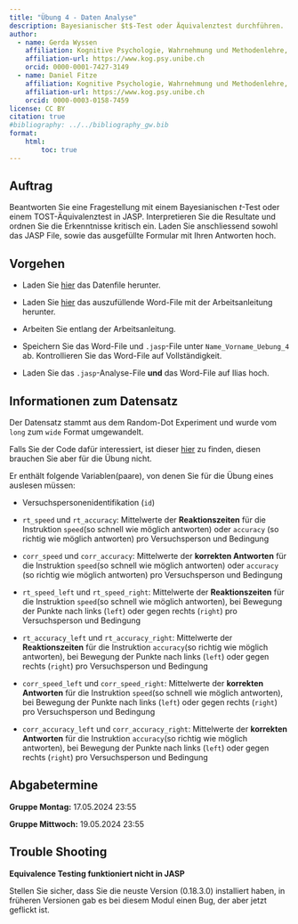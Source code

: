 ```yaml
---
title: "Übung 4 - Daten Analyse"
description: Bayesianischer $t$-Test oder Äquivalenztest durchführen.
author:
  - name: Gerda Wyssen
    affiliation: Kognitive Psychologie, Wahrnehmung und Methodenlehre, Universität Bern 
    affiliation-url: https://www.kog.psy.unibe.ch
    orcid: 0000-0001-7427-3149
  - name: Daniel Fitze
    affiliation: Kognitive Psychologie, Wahrnehmung und Methodenlehre, Universität Bern 
    affiliation-url: https://www.kog.psy.unibe.ch
    orcid: 0000-0003-0158-7459 
license: CC BY
citation: true
#bibliography: ../../bibliography_gw.bib
format:
    html:
        toc: true
---
```


## Auftrag

Beantworten Sie eine Fragestellung mit einem Bayesianischen $t$-Test oder einem TOST-Äquivalenztest in JASP. Interpretieren Sie die Resultate und ordnen Sie die Erkenntnisse kritisch ein. 
Laden Sie anschliessend sowohl das JASP File, sowie das ausgefüllte Formular mit Ihren Antworten hoch.

## Vorgehen

- Laden Sie [hier](../../downloadable_files/data_rdk_wide.csv) das Datenfile herunter.
    
- Laden Sie [hier](../../downloadable_files/Name_Vorname_Uebung_4.docx) das auszufüllende Word-File mit der Arbeitsanleitung herunter.

- Arbeiten Sie entlang der Arbeitsanleitung.

- Speichern Sie das Word-File und `.jasp`-File unter `Name_Vorname_Uebung_4` ab. Kontrollieren Sie das Word-File auf Vollständigkeit.

- Laden Sie das `.jasp`-Analyse-File __und__ das Word-File auf Ilias hoch.


## Informationen zum Datensatz

Der Datensatz stammt aus dem Random-Dot Experiment und wurde vom `long` zum `wide` Format umgewandelt.

<aside>Falls Sie der Code dafür interessiert, ist dieser [hier](../../downloadable_files/generate_dataset_jasp.R) zu finden, diesen brauchen Sie aber für die Übung nicht. </aside>

Er enthält folgende Variablen(paare), von denen Sie für die Übung eines auslesen müssen:

- Versuchspersonenidentifikation (`id`)

- `rt_speed` und `rt_accuracy`: Mittelwerte der __Reaktionszeiten__ für die Instruktion `speed`(so schnell wie möglich antworten) oder `accuracy` (so richtig wie möglich antworten) pro Versuchsperson und Bedingung

- `corr_speed` und `corr_accuracy`: Mittelwerte der __korrekten Antworten__ für die Instruktion `speed`(so schnell wie möglich antworten) oder `accuracy` (so richtig wie möglich antworten) pro Versuchsperson und Bedingung

- `rt_speed_left` und `rt_speed_right`: Mittelwerte der __Reaktionszeiten__ für die Instruktion `speed`(so schnell wie möglich antworten), bei Bewegung der Punkte nach links (`left`) oder gegen rechts (`right`) pro Versuchsperson und Bedingung

- `rt_accuracy_left` und `rt_accuracy_right`: Mittelwerte der __Reaktionszeiten__ für die Instruktion `accuracy`(so richtig wie möglich antworten), bei Bewegung der Punkte nach links (`left`) oder gegen rechts (`right`) pro Versuchsperson und Bedingung

- `corr_speed_left` und `corr_speed_right`: Mittelwerte der __korrekten Antworten__ für die Instruktion `speed`(so schnell wie möglich antworten), bei Bewegung der Punkte nach links (`left`) oder gegen rechts (`right`) pro Versuchsperson und Bedingung

- `corr_accuracy_left` und `corr_accuracy_right`: Mittelwerte der __korrekten Antworten__ für die Instruktion `accuracy`(so richtig wie möglich antworten), bei Bewegung der Punkte nach links (`left`) oder gegen rechts (`right`) pro Versuchsperson und Bedingung

  
## Abgabetermine

__Gruppe Montag:__ 17.05.2024 23:55

__Gruppe Mittwoch:__ 19.05.2024 23:55

<!-- __Abgabetermin Korrektur:__ 31. Mai 2024 23:55 -->
<!-- (gilt für beide Gruppen, Abgabe in Extraordner auf Ilias) -->



## Trouble Shooting

__Equivalence Testing funktioniert nicht in JASP__

Stellen Sie sicher, dass Sie die neuste Version (0.18.3.0) installiert haben, in früheren Versionen gab es bei diesem Modul einen Bug, der aber jetzt geflickt ist.

<!-- ## Feedback -->
